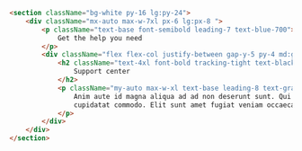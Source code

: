 ```html
<section className="bg-white py-16 lg:py-24">
    <div className="mx-auto max-w-7xl px-6 lg:px-8 ">
        <p className="text-base font-semibold leading-7 text-blue-700">
            Get the help you need
        </p>
        <div className="flex flex-col justify-between gap-y-5 py-4 md:gap-x-10 lg:flex-row">
            <h2 className="text-4xl font-bold tracking-tight text-black sm:text-6xl">
                Support center
            </h2>
            <p className="my-auto max-w-xl text-base leading-8 text-gray-900 md:text-lg">
                Anim aute id magna aliqua ad ad non deserunt sunt. Qui irure qui lorem
                cupidatat commodo. Elit sunt amet fugiat veniam occaecat fugiat aliqua.
            </p>
        </div>
    </div>
</section>
```

